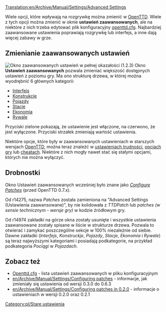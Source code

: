 [[Translation:en/Archive/Manual/Settings/Advanced Settings]]
{{pl/Uwaga|Ten artykuł dotyczy zmieniania ustawień przy użyciu '''przestarzałego''' interfejsu. Aktualny artykuł znajdziesz [[pl/Archive/Manual/Settings/Ustawienia|tutaj]]}}

{{pl/Spis treści}}

Wiele opcji, które wpływają na rozgrywkę można zmienić w [[pl/Manual/OpenTTD|OpenTTD]]. Wiele z tych opcji można zmienić w oknie '''ustawień zaawansowanych''', ale na niektóre z nich trzeba edytować plik konfiguracyjny [[pl/Archive/Manual/Settings/Openttd.cfg|openttd.cfg]]. Najbardziej zaawansowane ustawienia poprawiają rozgrywkę lub interfejs, a inne dają więcej zabawy w grze.

{{pl/Informacja|Jeśli masz dostęp do zaawansowanych ustawień z menu głównego, one wpływają na nowe gry. Jeśli chcesz zmienić ustawienia zaawansowane dla uruchomionej gry, należy najpierw ją załadować, a następnie zmienić ustawienia, które chcesz zmienić.}}

==Zmienianie zaawansowanych ustawień==
[[File:pl/AdvancedSettingsWindowPL.png|thumb|left|Okno zaawansowanych ustawień w pełnej okazałości (1.2.3)]]
{{pl/Zaawansowane ustawienia}}
Okno '''Ustawień zaawansowanych''' pozwala zmieniać większość dostępnych ustawień z poziomu gry. Ma ono strukturę drzewa, w której można wyodrębnić 6 głównych kategorii: 

*[[pl/Zaawansowane ustawienia/Interfejs|Interfejs]]
*[[pl/Zaawansowane ustawienia/Konstrukcje|Konstrukcje]]
*[[pl/Zaawansowane ustawienia/Pojazdy|Pojazdy]]
*[[pl/Zaawansowane ustawienia/Stacje|Stacje]]
*[[pl/Archive/Manual/Settings/Ustawienia|Ekonomia]]
*[[pl/Archive/Manual/Settings/Zaawansowane ustawienia/Rywale|Rywale]]

Przyciski zielone pokazają, że ustawienie jest włączone, na czerwono, że jest wyłączone. Przyciski strzałek zmieniają wartość ustawienia. 

Niektóre opcje, które były w zaawansowanych ustawieniach w starszych wersjach [[pl/Manual/OpenTTD|OpenTTD]], można teraz znaleźć w [[pl/Archive/Manual/Settings/Trudność|ustawieniach trudności]], [[pl/Manual/Opcje gry|opcjach gry]] lub [[pl/Manual/Cheaty|cheatach]]. Niektóre z nich mogły nawet stać się stałymi opcjami, których nie można wyłączyć.{{en/-}}

==Drobnostki==
Okno Ustawień zaawansowanych wcześniej było znane jako ''[[en/Archive/Manual/Settings/Configuring patches|Configure Patches]]'' (przed OpenTTD 0.7.x).

Od r14275, nazwa ''Patches'' została zamieniona na "Advanced Settings (Ustawienia zaawansowane)", by nie kolidowała z ''TTDPatch'' lub ''patches (w sensie technicznym - wersje gry)'' w kodzie źródłowym gry.

Od r14974 zakładki na górze okna zostały usunięte i wszystkie ustawienia zaawansowane zostały spisane w liście w strukturze drzewa. Pozwala to otwierać i zamykać poszczególne sekcje w 100% niezależnie od siebie. Dawne zakładki (''Interfejs'', ''Konstruckje'', ''Pojazdy'', ''Stacje'', ''Ekonomia'' i ''Rywale'') są teraz najwyższymi kategoriami i posiadają podkategorie, na przykład podkategoria ''Pociągi'' w ''Pojazdach''.

==Zobacz też==
*[[pl/Archive/Manual/Settings/Openttd.cfg|Openttd.cfg]] - lista ustawień zaawansowanych w pliku konfiguracyjnym
*[[en/Archive/Manual/Settings/Configuring patches]] - informacje, jak zmieniały się ustawienia od wersji 0.3.0 do 0.6.3
*[[en/Archive/Manual/Settings/Configuring patches in 0.2.0]] - informacje o ustawieniach w wersji 0.2.0 oraz 0.2.1

[[Category:pl/Stare ustawienia]]